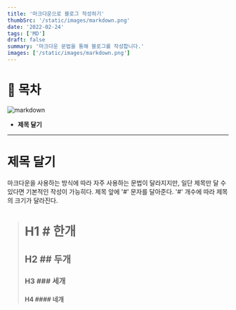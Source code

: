 ```yaml
---
title: '마크다운으로 블로그 작성하기'
thumbSrc: '/static/images/markdown.png'
date: '2022-02-24'
tags: ['MD']
draft: false
summary: '마크다운 문법을 통해 블로그를 작성합니다.'
images: ['/static/images/markdown.png']
---
```


# 📌 목차

![markdown](/static/images/markdown.png)

- **제목 달기**

---

# 제목 달기

마크다운을 사용하는 방식에 따라 자주 사용하는 문법이 달라지지만, 일단 제목만 달 수 있다면 기본적인 작성이 가능히다. 제목 앞에 '#' 문자를 달아준다.
'#' 개수에 따라 제목의 크기가 달라진다.

> # H1 # 한개
> ## H2 ## 두개
> ### H3 ### 세개
> #### H4 #### 네개